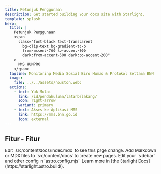 ```yaml
---
title: Petunjuk Penggunaan
description: Get started building your docs site with Starlight.
template: splash
hero:
  title: |
    Petunjuk Penggunaan
    <span
      class="font-black text-transparent
        bg-clip-text bg-gradient-to-b
        from-accent-700 to-accent-400
        dark:from-accent-500 dark:to-accent-200"
    >
      MMS HUMPRO
    </span>
  tagline: Monitoring Media Sosial Biro Humas & Protokol Settama BNN
  image:
    file: ../../assets/houston.webp
  actions:
    - text: Yuk Mulai
      link: /id/pendahuluan/latarbelakang/
      icon: right-arrow
      variant: primary
    - text: Akses ke Aplikasi MMS
      link: https://mms.bnn.go.id
      icon: external
---
```



## Fitur - Fitur

<CardGrid stagger>
  <Card title="Update content" icon="pencil">
    Edit `src/content/docs/index.mdx` to see this page change.
  </Card>
  <Card title="Add new content" icon="add-document">
    Add Markdown or MDX files to `src/content/docs` to create new pages.
  </Card>
  <Card title="Configure your site" icon="setting">
    Edit your `sidebar` and other config in `astro.config.mjs`.
  </Card>
  <Card title="Read the docs" icon="open-book">
    Learn more in [the Starlight Docs](https://starlight.astro.build/).
  </Card>
</CardGrid>
